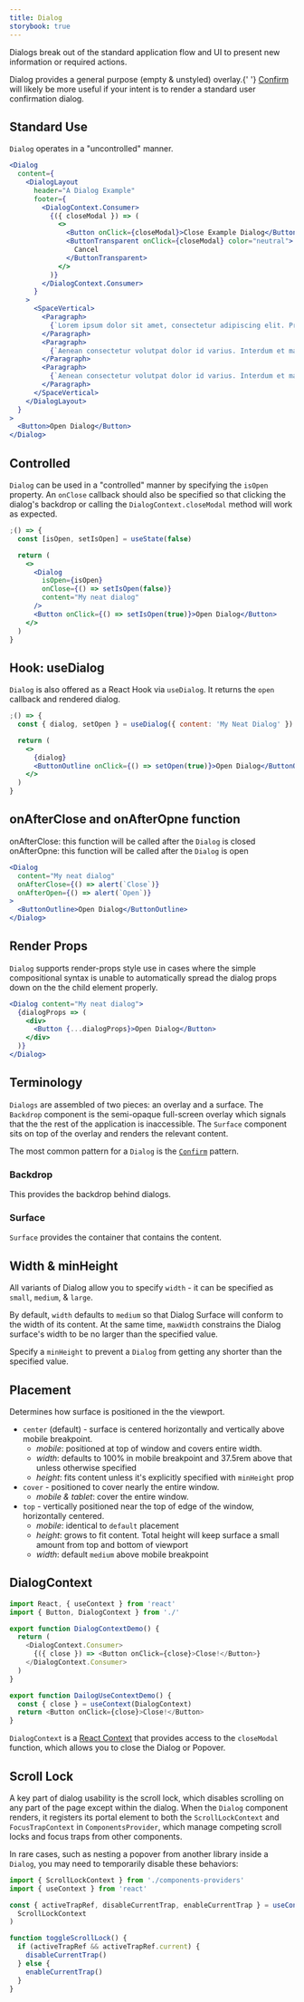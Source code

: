 ```yaml
---
title: Dialog
storybook: true
---
```



Dialogs break out of the standard application flow and UI to present new information or required actions.

<MessageBar noActions intent="warn">
  Dialog provides a general purpose (empty & unstyled) overlay.{' '}
  <a href="./confirm">Confirm</a> will likely be more useful if your intent is
  to render a standard user confirmation dialog.
</MessageBar>

## Standard Use

`Dialog` operates in a "uncontrolled" manner.

```jsx
<Dialog
  content={
    <DialogLayout
      header="A Dialog Example"
      footer={
        <DialogContext.Consumer>
          {({ closeModal }) => (
            <>
              <Button onClick={closeModal}>Close Example Dialog</Button>
              <ButtonTransparent onClick={closeModal} color="neutral">
                Cancel
              </ButtonTransparent>
            </>
          )}
        </DialogContext.Consumer>
      }
    >
      <SpaceVertical>
        <Paragraph>
          {`Lorem ipsum dolor sit amet, consectetur adipiscing elit. Proin pellentesque dui sodales efficitur vehicula. Praesent at aliquet nisi. Fusce risus quam, scelerisque non lacus mollis, feugiat molestie sem. Praesent augue erat, molestie id sem quis, fermentum venenatis lacus. Morbi vehicula lacus id fringilla scelerisque. Nulla dignissim nisi nisl, ac porttitor orci accumsan nec. Vestibulum pulvinar risus felis, vel bibendum odio luctus a. Morbi pharetra, ipsum sit amet vehicula malesuada, lacus quam viverra sapien, eget malesuada sem risus quis ligula. Vestibulum non laoreet est. Nullam blandit sollicitudin cursus. Nam cursus nisl id ipsum ullamcorper consequat.`}
        </Paragraph>
        <Paragraph>
          {`Aenean consectetur volutpat dolor id varius. Interdum et malesuada fames ac ante ipsum primis in faucibus. Nam mollis, sapien sit amet suscipit consectetur, odio metus malesuada arcu, et eleifend nisi lorem eu diam. Praesent malesuada finibus finibus. Suspendisse eu lobortis ante, sed gravida odio. Nam auctor eros nulla. Praesent maximus ligula quam, et pretium lacus vulputate non. Donec condimentum turpis vitae mi volutpat malesuada. Nam sagittis non metus in efficitur. Vestibulum commodo nibh velit, sed luctus felis condimentum non.`}
        </Paragraph>
        <Paragraph>
          {`Aenean consectetur volutpat dolor id varius. Interdum et malesuada fames ac ante ipsum primis in faucibus. Nam mollis, sapien sit amet suscipit consectetur, odio metus malesuada arcu, et eleifend nisi lorem eu diam. Praesent malesuada finibus finibus. Suspendisse eu lobortis ante, sed gravida odio. Nam auctor eros nulla. Praesent maximus ligula quam, et pretium lacus vulputate non. Donec condimentum turpis vitae mi volutpat malesuada. Nam sagittis non metus in efficitur. Vestibulum commodo nibh velit, sed luctus felis condimentum non.`}
        </Paragraph>
      </SpaceVertical>
    </DialogLayout>
  }
>
  <Button>Open Dialog</Button>
</Dialog>
```

## Controlled

`Dialog` can be used in a "controlled" manner by specifying the `isOpen` property. An `onClose` callback should also be specified so that clicking the dialog's backdrop or calling the `DialogContext.closeModal` method will work as expected.

```jsx
;() => {
  const [isOpen, setIsOpen] = useState(false)

  return (
    <>
      <Dialog
        isOpen={isOpen}
        onClose={() => setIsOpen(false)}
        content="My neat dialog"
      />
      <Button onClick={() => setIsOpen(true)}>Open Dialog</Button>
    </>
  )
}
```

## Hook: useDialog

`Dialog` is also offered as a React Hook via `useDialog`. It returns the `open` callback and rendered dialog.

```jsx
;() => {
  const { dialog, setOpen } = useDialog({ content: 'My Neat Dialog' })

  return (
    <>
      {dialog}
      <ButtonOutline onClick={() => setOpen(true)}>Open Dialog</ButtonOutline>
    </>
  )
}
```

## onAfterClose and onAfterOpne function

onAfterClose: this function will be called after the `Dialog` is closed
onAfterOpne: this function will be called after the `Dialog` is open

```jsx
<Dialog
  content="My neat dialog"
  onAfterClose={() => alert(`Close`)}
  onAfterOpen={() => alert(`Open`)}
>
  <ButtonOutline>Open Dialog</ButtonOutline>
</Dialog>
```

## Render Props

`Dialog` supports render-props style use in cases where the simple compositional syntax is unable to automatically spread the dialog props down on the the child element properly.

```jsx
<Dialog content="My neat dialog">
  {dialogProps => (
    <div>
      <Button {...dialogProps}>Open Dialog</Button>
    </div>
  )}
</Dialog>
```

## Terminology

`Dialogs` are assembled of two pieces: an overlay and a surface. The `Backdrop` component is the semi-opaque full-screen overlay which signals that the the rest of the application is inaccessible. The `Surface` component sits on top of the overlay and renders the relevant content.

The most common pattern for a `Dialog` is the [`Confirm`](/components/dialogs/confirm) pattern.

### Backdrop

This provides the backdrop behind dialogs.

### Surface

`Surface` provides the container that contains the content.

## Width & minHeight

All variants of Dialog allow you to specify `width` - it can be specified as `small`, `medium`, & `large`.

By default, `width` defaults to `medium` so that Dialog Surface will conform to the width of its content. At the same time, `maxWidth` constrains the Dialog surface's width to be no larger than the specified value.

Specify a `minHeight` to prevent a `Dialog` from getting any shorter than the specified value.

## Placement

Determines how surface is positioned in the the viewport.

- `center` (default) - surface is centered horizontally and vertically above mobile breakpoint.
  - _mobile_: positioned at top of window and covers entire width.
  - _width_: defaults to 100% in mobile breakpoint and 37.5rem above that unless otherwise specified
  - _height_: fits content unless it's explicitly specified with `minHeight` prop
- `cover` - positioned to cover nearly the entire window.
  - _mobile & tablet_: cover the entire window.
- `top` - vertically positioned near the top of edge of the window, horizontally centered.
  - _mobile_: identical to `default` placement
  - _height_: grows to fit content. Total height will keep surface a small amount from top and bottom of viewport
  - _width_: default `medium` above mobile breakpoint

## DialogContext

```js static
import React, { useContext } from 'react'
import { Button, DialogContext } from './'

export function DialogContextDemo() {
  return (
    <DialogContext.Consumer>
      {({ close }) => <Button onClick={close}>Close!</Button>}
    </DialogContext.Consumer>
  )
}

export function DailogUseContextDemo() {
  const { close } = useContext(DialogContext)
  return <Button onClick={close}>Close!</Button>
}
```

`DialogContext` is a [React Context](https://reactjs.org/docs/context.html) that provides
access to the `closeModal` function, which allows you to close the Dialog or Popover.

## Scroll Lock

A key part of dialog usability is the scroll lock, which disables scrolling on any part of the page except within the dialog.
When the `Dialog` component renders, it registers its portal element to both the `ScrollLockContext` and `FocusTrapContext`
in `ComponentsProvider`, which manage competing scroll locks and focus traps from other components.

In rare cases, such as nesting a popover from another library inside a `Dialog`, you may need to temporarily disable these behaviors:

```js static
import { ScrollLockContext } from './components-providers'
import { useContext } from 'react'

const { activeTrapRef, disableCurrentTrap, enableCurrentTrap } = useContext(
  ScrollLockContext
)

function toggleScrollLock() {
  if (activeTrapRef && activeTrapRef.current) {
    disableCurrentTrap()
  } else {
    enableCurrentTrap()
  }
}
```
